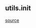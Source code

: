 ## utils.__init__
[source](https://github.com/Health-Informatics-UoN/lettuce/tree/main/Lettuce/utils/__init__.py)
